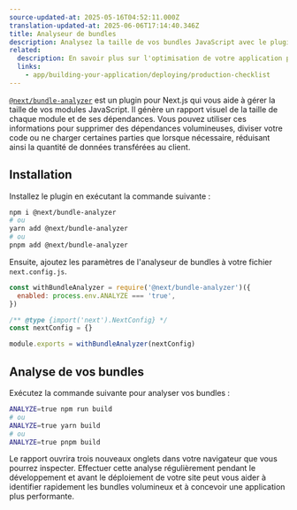 ```yaml
---
source-updated-at: 2025-05-16T04:52:11.000Z
translation-updated-at: 2025-06-06T17:14:40.346Z
title: Analyseur de bundles
description: Analysez la taille de vos bundles JavaScript avec le plugin @next/bundle-analyzer.
related:
  description: En savoir plus sur l'optimisation de votre application pour la production.
  links:
    - app/building-your-application/deploying/production-checklist
---
```


[`@next/bundle-analyzer`](https://www.npmjs.com/package/@next/bundle-analyzer) est un plugin pour Next.js qui vous aide à gérer la taille de vos modules JavaScript. Il génère un rapport visuel de la taille de chaque module et de ses dépendances. Vous pouvez utiliser ces informations pour supprimer des dépendances volumineuses, diviser votre code ou ne charger certaines parties que lorsque nécessaire, réduisant ainsi la quantité de données transférées au client.

## Installation

Installez le plugin en exécutant la commande suivante :

```bash
npm i @next/bundle-analyzer
# ou
yarn add @next/bundle-analyzer
# ou
pnpm add @next/bundle-analyzer
```

Ensuite, ajoutez les paramètres de l'analyseur de bundles à votre fichier `next.config.js`.

```js filename="next.config.js"
const withBundleAnalyzer = require('@next/bundle-analyzer')({
  enabled: process.env.ANALYZE === 'true',
})

/** @type {import('next').NextConfig} */
const nextConfig = {}

module.exports = withBundleAnalyzer(nextConfig)
```

## Analyse de vos bundles

Exécutez la commande suivante pour analyser vos bundles :

```bash
ANALYZE=true npm run build
# ou
ANALYZE=true yarn build
# ou
ANALYZE=true pnpm build
```

Le rapport ouvrira trois nouveaux onglets dans votre navigateur que vous pourrez inspecter. Effectuer cette analyse régulièrement pendant le développement et avant le déploiement de votre site peut vous aider à identifier rapidement les bundles volumineux et à concevoir une application plus performante.